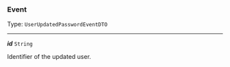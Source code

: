


### Event

Type: `UserUpdatedPasswordEventDTO`

---

***id*** `String`

Identifier of the updated user.


